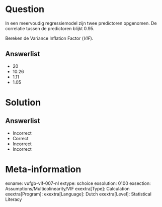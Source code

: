 Question
========
  
In een meervoudig regressiemodel zijn twee predictoren opgenomen. De correlatie tussen de predictoren blijkt 0.95. 

Bereken de Variance Inflation Factor (*VIF*).
  
Answerlist
----------
* 20
* 10.26
* 1.11
* 1.05

Solution
========

Answerlist
----------
* Incorrect
* Correct
* Incorrect
* Incorrect

Meta-information
================
exname: vufgb-vif-007-nl
extype: schoice
exsolution: 0100
exsection: Assumptions/Multicolinearity/VIF
exextra[Type]: Calculation
exextra[Program]: 
exextra[Language]: Dutch
exextra[Level]: Statistical Literacy
